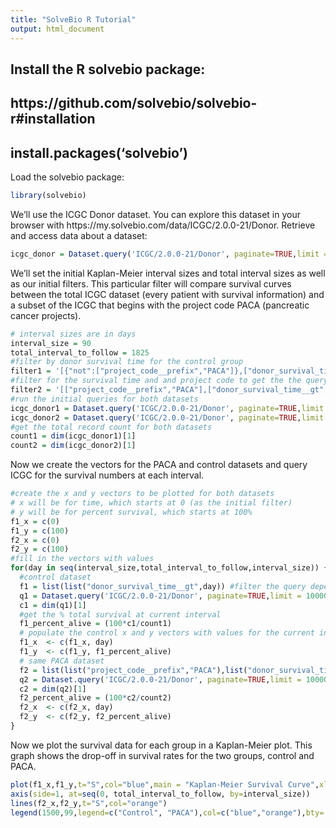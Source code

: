 ```yaml
---
title: "SolveBio R Tutorial"
output: html_document
---
```

Install the R solvebio package:
---
https://github.com/solvebio/solvebio-r#installation
---
install.packages('solvebio')
---
Load the solvebio package:
```r
library(solvebio)
```
We'll use the ICGC Donor dataset. You can explore this dataset in your browser with https://my.solvebio.com/data/ICGC/2.0.0-21/Donor.
Retrieve and access data about a dataset:
```r
icgc_donor = Dataset.query('ICGC/2.0.0-21/Donor', paginate=TRUE,limit = 10000)
```
We'll set the initial Kaplan-Meier interval sizes and total interval sizes as well as our initial filters. This particular filter will compare survival curves between the total ICGC dataset (every patient with survival information) and a subset of the ICGC that begins with the project code PACA (pancreatic cancer projects).
```r
# interval sizes are in days
interval_size = 90
total_interval_to_follow = 1825
#filter by donor survival time for the control group
filter1 = '[{"not":["project_code__prefix","PACA"]},["donor_survival_time__gt",0]]'
#filter for the survival time and and project code to get the the query for PACA
filter2 = '[["project_code__prefix","PACA"],["donor_survival_time__gt",0]]'
#run the initial queries for both datasets
icgc_donor1 = Dataset.query('ICGC/2.0.0-21/Donor', paginate=TRUE,limit = 10000,filters = filter1) #control dataset
icgc_donor2 = Dataset.query('ICGC/2.0.0-21/Donor', paginate=TRUE,limit = 10000,filters = filter2) #PACA dataset
#get the total record count for both datasets
count1 = dim(icgc_donor1)[1]
count2 = dim(icgc_donor2)[1]
```
Now we create the vectors for the PACA and control datasets and query ICGC for the survival numbers at each interval.
```r
#create the x and y vectors to be plotted for both datasets
# x will be for time, which starts at 0 (as the initial filter)
# y will be for percent survival, which starts at 100%
f1_x = c(0)
f1_y = c(100)
f2_x = c(0)
f2_y = c(100)
#fill in the vectors with values 
for(day in seq(interval_size,total_interval_to_follow,interval_size)) {
  #control dataset
  f1 = list(list("donor_survival_time__gt",day)) #filter the query depending on the interval time given (day)
  q1 = Dataset.query('ICGC/2.0.0-21/Donor', paginate=TRUE,limit = 10000,filters = f1) #control dataset
  c1 = dim(q1)[1]
  #get the % total survival at current interval
  f1_percent_alive = (100*c1/count1)
  # populate the control x and y vectors with values for the current interval
  f1_x  <- c(f1_x, day)
  f1_y  <- c(f1_y, f1_percent_alive)
  # same PACA dataset
  f2 = list(list("project_code__prefix","PACA"),list("donor_survival_time__gt",day)) # add filter for PACA
  q2 = Dataset.query('ICGC/2.0.0-21/Donor', paginate=TRUE,limit = 10000,filters = f2)
  c2 = dim(q2)[1]
  f2_percent_alive = (100*c2/count2)
  f2_x  <- c(f2_x, day)
  f2_y  <- c(f2_y, f2_percent_alive)
}
```
Now we plot the survival data for each group in a Kaplan-Meier plot. This graph shows the drop-off in survival rates for the two groups, control and PACA.
```r
plot(f1_x,f1_y,t="S",col="blue",main = "Kaplan-Meier Survival Curve",xlab="Time",ylab="Percent survival",xaxt='n')
axis(side=1, at=seq(0, total_interval_to_follow, by=interval_size))
lines(f2_x,f2_y,t="S",col="orange")
legend(1500,99,legend=c("Control", "PACA"),col=c("blue","orange"),bty='n', cex=.8,lty=1)
```